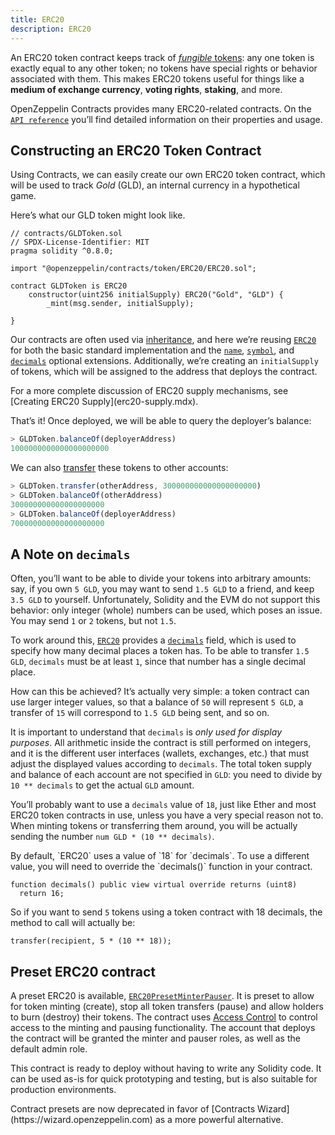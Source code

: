 ```yaml
---
title: ERC20
description: ERC20
---
```


An ERC20 token contract keeps track of [_fungible_ tokens](tokens.mdx#different-kinds-of-tokens): any one token is exactly equal to any other token; no tokens have special rights or behavior associated with them. This makes ERC20 tokens useful for things like a **medium of exchange currency**, **voting rights**, **staking**, and more.

OpenZeppelin Contracts provides many ERC20-related contracts. On the [`API reference`](contracts/v5.x/api/token/ERC20.mdx) you’ll find detailed information on their properties and usage.

## Constructing an ERC20 Token Contract

Using Contracts, we can easily create our own ERC20 token contract, which will be used to track _Gold_ (GLD), an internal currency in a hypothetical game.

Here’s what our GLD token might look like.

```solidity
// contracts/GLDToken.sol
// SPDX-License-Identifier: MIT
pragma solidity ^0.8.0;

import "@openzeppelin/contracts/token/ERC20/ERC20.sol";

contract GLDToken is ERC20 
    constructor(uint256 initialSupply) ERC20("Gold", "GLD") {
        _mint(msg.sender, initialSupply);
    
}
```

Our contracts are often used via [inheritance](https://solidity.readthedocs.io/en/latest/contracts.html#inheritance), and here we’re reusing [`ERC20`](contracts/v5.x/api/token/ERC20.mdx#erc20) for both the basic standard implementation and the [`name`](contracts/v5.x/api/token/ERC20.mdx#ERC20-name--), [`symbol`](contracts/v5.x/api/token/ERC20.mdx#ERC20-symbol--), and [`decimals`](contracts/v5.x/api/token/ERC20.mdx#ERC20-decimals--) optional extensions. Additionally, we’re creating an `initialSupply` of tokens, which will be assigned to the address that deploys the contract.

<Callout>
For a more complete discussion of ERC20 supply mechanisms, see [Creating ERC20 Supply](erc20-supply.mdx).
</Callout>

That’s it! Once deployed, we will be able to query the deployer’s balance:

```javascript
> GLDToken.balanceOf(deployerAddress)
1000000000000000000000
```

We can also [transfer](contracts/v5.x/api/token/ERC20.mdx#IERC20-transfer-address-uint256-) these tokens to other accounts:

```javascript
> GLDToken.transfer(otherAddress, 300000000000000000000)
> GLDToken.balanceOf(otherAddress)
300000000000000000000
> GLDToken.balanceOf(deployerAddress)
700000000000000000000
```

## A Note on `decimals`

Often, you’ll want to be able to divide your tokens into arbitrary amounts: say, if you own `5 GLD`, you may want to send `1.5 GLD` to a friend, and keep `3.5 GLD` to yourself. Unfortunately, Solidity and the EVM do not support this behavior: only integer (whole) numbers can be used, which poses an issue. You may send `1` or `2` tokens, but not `1.5`.

To work around this, [`ERC20`](contracts/v5.x/api/token/ERC20.mdx#ERC20) provides a [`decimals`](contracts/v5.x/api/token/ERC20.mdx#ERC20-decimals--) field, which is used to specify how many decimal places a token has. To be able to transfer `1.5 GLD`, `decimals` must be at least `1`, since that number has a single decimal place.

How can this be achieved? It’s actually very simple: a token contract can use larger integer values, so that a balance of `50` will represent `5 GLD`, a transfer of `15` will correspond to `1.5 GLD` being sent, and so on.

It is important to understand that `decimals` is _only used for display purposes_. All arithmetic inside the contract is still performed on integers, and it is the different user interfaces (wallets, exchanges, etc.) that must adjust the displayed values according to `decimals`. The total token supply and balance of each account are not specified in `GLD`: you need to divide by `10 ** decimals` to get the actual `GLD` amount.

You’ll probably want to use a `decimals` value of `18`, just like Ether and most ERC20 token contracts in use, unless you have a very special reason not to. When minting tokens or transferring them around, you will be actually sending the number `num GLD * (10 ** decimals)`.

<Callout>
By default, `ERC20` uses a value of `18` for `decimals`. To use a different value, you will need to override the `decimals()` function in your contract.
</Callout>

```solidity
function decimals() public view virtual override returns (uint8) 
  return 16;

```

So if you want to send `5` tokens using a token contract with 18 decimals, the method to call will actually be:

```solidity
transfer(recipient, 5 * (10 ** 18));
```

## Preset ERC20 contract
A preset ERC20 is available, [`ERC20PresetMinterPauser`](https://github.com/OpenZeppelin/openzeppelin-contracts/blob/release-v4.7/contracts/token/ERC20/presets/ERC20PresetMinterPauser.sol). It is preset to allow for token minting (create), stop all token transfers (pause) and allow holders to burn (destroy) their tokens. The contract uses [Access Control](access-control.mdx) to control access to the minting and pausing functionality.  The account that deploys the contract will be granted the minter and pauser roles, as well as the default admin role.

This contract is ready to deploy without having to write any Solidity code.  It can be used as-is for quick prototyping and testing, but is also suitable for production environments.

<Callout>
Contract presets are now deprecated in favor of [Contracts Wizard](https://wizard.openzeppelin.com) as a more powerful alternative.
</Callout>
